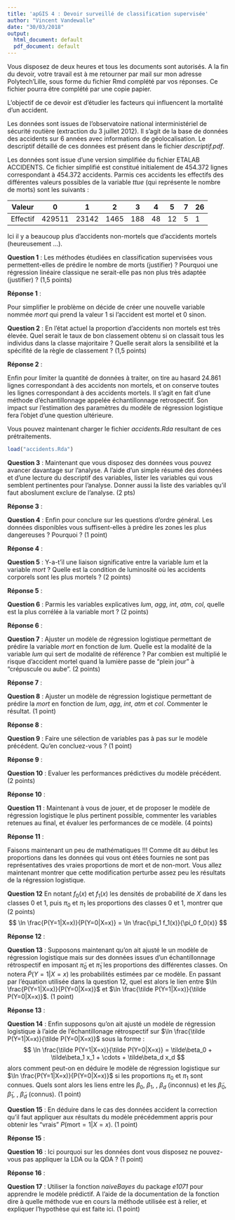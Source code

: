```yaml
---
title: 'apGIS 4 : Devoir surveillé de classification supervisée'
author: "Vincent Vandewalle"
date: "30/03/2018"
output:
  html_document: default
  pdf_document: default
---
```


Vous disposez de deux heures et tous les documents sont autorisés. A la fin du devoir, votre travail est à me retourner par mail sur mon adresse Polytech'Lille, sous forme du fichier Rmd complété par vos réponses. Ce fichier pourra être complété par une copie papier.

L'objectif de ce devoir est d'étudier les facteurs qui influencent la mortalité d'un accident. 

Les données sont issues de l'observatoire national interministériel de sécurité routière
(extraction du 3 juillet 2012). Il s'agit de la base de données des accidents sur 6 années avec informations de géolocalisation. Le descriptif détaillé de ces données est présent dans le fichier *descriptif.pdf*.

Les données sont issue d'une version simplifiée du fichier ETALAB ACCIDENTS. Ce fichier simplifié est constitué initialement de 454.372 lignes correspondant à 454.372 accidents. Parmis ces accidents les effectifs des différentes valeurs possibles de la variable *ttue* (qui représente le nombre de morts) sont les suivants : 

Valeur   |     0  |    1 |    2 |    3 |    4  |   5 |    7  |   26 
---------|--------|------|------|------|-------|-----|-------|------
Effectif |429511  |23142 | 1465 |  188 |   48  |  12 |    5  |    1 

Ici il y a beaucoup plus d'accidents non-mortels que d'accidents mortels (heureusement ...). 

**Question 1** : Les méthodes étudiées en classification supervisées vous permettent-elles de prédire le nombre de morts (justifier) ? Pourquoi une régression linéaire classique ne serait-elle pas non plus très adaptée (justifier) ? (1,5 points)

**Réponse 1** : 


Pour simplifier le problème on décide de créer une nouvelle variable nommée *mort* qui prend la valeur 1 si l'accident est mortel et 0 sinon. 


**Question 2** : En l'état actuel la proportion d'accidents non mortels est très élevée. Quel serait le taux de bon classement obtenu si on classait tous les individus dans la classe majoritaire ? Quelle serait alors la sensibilité et la spécifité de la règle de classement ? (1,5 points)

**Réponse 2** :


Enfin pour limiter la quantité de données à traiter, on tire au hasard 24.861 lignes correspondant à des accidents non mortels, et on conserve toutes les lignes correspondant à des accidents mortels. Il s'agit en fait d'une méthode d'échantillonnage appelée échantillonnage retrospectif. Son impact sur l'estimation des paramètres du modèle de régression logistique fera l'objet d'une question ultérieure. 

Vous pouvez maintenant charger le fichier *accidents.Rda* resultant de ces prétraitements.

```r
load("accidents.Rda")
```

**Question 3** : Maintenant que vous disposez des données vous pouvez avancer davantage sur l'analyse. A l'aide d'un simple résumé des données et d'une lecture du descriptif des variables, lister les variables qui vous semblent pertinentes pour l'analyse. Donner aussi la liste des variables qu'il faut aboslument exclure de l'analyse. (2 pts)

**Réponse 3** :


**Question 4** : Enfin pour conclure sur les questions d'ordre général. Les données disponibles vous suffisent-elles à prédire les zones les plus dangereuses ? Pourquoi ? (1 point) 

**Réponse 4** : 


**Question 5** : Y-a-t'il une liaison significative entre la variable *lum* et la variable *mort* ? Quelle est la condition de luminosité où les accidents corporels sont les plus mortels ? (2 points)

**Réponse 5** : 


**Question 6** : Parmis les variables explicatives *lum*, *agg*, *int*, *atm*, *col*, quelle est la plus corrélée à la variable mort ? (2 points)


**Réponse 6** :


**Question 7** : Ajuster un modèle de régression logistique permettant de prédire la variable *mort* en fonction de *lum*. Quelle est la modalité de la variable *lum* qui sert de modalité de référence ? Par combien est multiplié le risque d'accident mortel quand la lumière passe de "plein jour" à "crépuscule ou aube". (2 points)

**Réponse 7** : 


**Question 8** : Ajuster un modèle de régression logistique permettant de prédire la *mort* en fonction de *lum*, *agg*, *int*, *atm* et *col*. Commenter le résultat. (1 point)

**Réponse 8** : 


**Question 9** : Faire une sélection de variables pas à pas sur le modèle précédent. Qu'en concluez-vous ? (1 point)

**Réponse 9** : 


**Question 10** : Evaluer les performances prédictives du modèle précédent. (2 points)

**Réponse 10** : 


**Question 11** : Maintenant à vous de jouer, et de proposer le modèle de régression logistique le plus pertinent possible, commenter les variables retenues au final, et évaluer les performances de ce modèle. (4 points) 

**Réponse 11** :


Faisons maintenant un peu de mathématiques !!! Comme dit au début les proportions dans les données qui vous ont étées fournies ne sont pas représentatives des vraies proportions de mort et de non-mort. Vous allez maintenant montrer que cette modification perturbe assez peu les résultats de la régression logistique. 

**Question 12** En notant $f_0(x)$ et $f_1(x)$ les densités de probabilité de $X$ dans les classes $0$ et $1$, puis $\pi_0$ et $\pi_1$ les proportions des classes $0$ et $1$, montrer que (2 points)
$$
\ln \frac{P(Y=1|X=x)}{P(Y=0|X=x)} = \ln \frac{\pi_1 f_1(x)}{\pi_0 f_0(x)}
$$

**Réponse 12** : 


**Question 13** : Supposons maintenant qu'on ait ajusté le un modèle de régression logistique mais sur des données issues d'un échantillonnage rétrospectif en imposant $\tilde\pi_0$ et $\tilde\pi_1$ les proportions des différentes classes. On notera $\tilde P(Y=1|X=x)$ les probabilités estimées par ce modèle. En passant par l'équation utilisée dans la question 12, quel est alors le lien entre $\ln \frac{P(Y=1|X=x)}{P(Y=0|X=x)}$ et $\ln \frac{\tilde P(Y=1|X=x)}{\tilde P(Y=0|X=x)}$. (1 point)

**Réponse 13** : 


**Question 14** : Enfin supposons qu'on ait ajusté un modèle de régression logistique à l'aide de l'échantillonage rétrospectif sur $\ln \frac{\tilde P(Y=1|X=x)}{\tilde P(Y=0|X=x)}$ sous la forme :  
$$
\ln \frac{\tilde P(Y=1|X=x)}{\tilde P(Y=0|X=x)} = \tilde\beta_0 + \tilde\beta_1 x_1 + \cdots +  \tilde\beta_d x_d 
$$
alors comment peut-on en déduire le modèle de régression logistique sur $\ln \frac{P(Y=1|X=x)}{P(Y=0|X=x)}$ si les proportions $\pi_0$ et $\pi_1$ sont connues. Quels sont alors les liens entre les $\beta_0$, $\beta_1$, \ldots, $\beta_d$ (inconnus) et les $\tilde\beta_0$, $\tilde\beta_1$, \ldots, $\tilde\beta_d$ (connus). (1 point)


**Question 15** : En déduire dans le cas des données accident la correction qu'il faut appliquer aux résultats du modèle précédemment appris pour obtenir les "vrais" $P(\mbox{mort} = 1 |X = x)$. (1 point)

**Réponse 15** :

**Question 16** : Ici pourquoi sur les données dont vous disposez ne pouvez-vous pas appliquer la LDA ou la QDA ? (1 point)

**Réponse 16** : 

**Question 17** : Utiliser la fonction *naiveBayes* du package *e1071* pour apprendre le modèle prédictif. A l'aide de la documentation de la fonction dire à quelle méthode vue en cours la méthode utilisée est à relier, et expliquer l'hypothèse qui est faite ici. (1 point)

